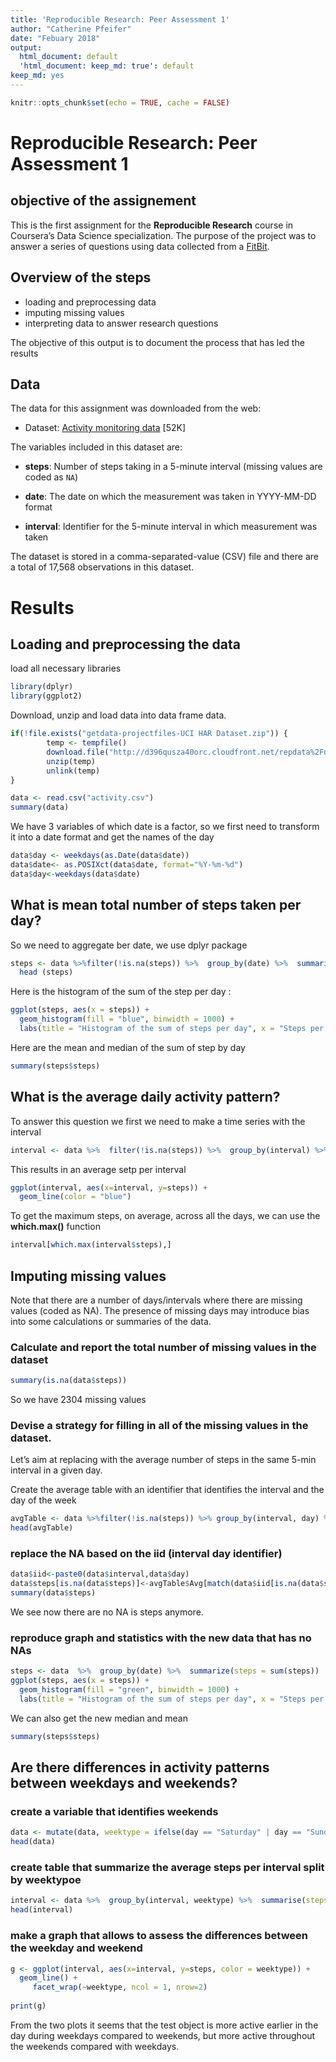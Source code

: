 ---
title: 'Reproducible Research: Peer Assessment 1'
author: "Catherine Pfeifer"
date: "Febuary 2018"
output:
  html_document: default
  'html_document: keep_md: true': default
keep_md: yes
---


```{r setup, include=FALSE}
knitr::opts_chunk$set(echo = TRUE, cache = FALSE)
```

# Reproducible Research: Peer Assessment 1
## objective of the assignement 

This is the first assignment for the **Reproducible Research** course in Coursera's Data Science specialization. The purpose of the project was to answer a series of questions using data collected from a [FitBit](http://en.wikipedia.org/wiki/Fitbit).


## Overview of the steps 

* loading and preprocessing data
* imputing missing values
* interpreting data to answer research questions

The objective of this output is to document the process that has led the results 

## Data
The data for this assignment was downloaded from the web:

* Dataset: [Activity monitoring data](https://d396qusza40orc.cloudfront.net/repdata%2Fdata%2Factivity.zip) [52K]

The variables included in this dataset are:

* **steps**: Number of steps taking in a 5-minute interval (missing
    values are coded as `NA`)

* **date**: The date on which the measurement was taken in YYYY-MM-DD
    format

* **interval**: Identifier for the 5-minute interval in which
    measurement was taken

The dataset is stored in a comma-separated-value (CSV) file and there are a total of 17,568 observations in this dataset.



# Results
## Loading and preprocessing the data

load all necessary libraries 
```{r, prep}
library(dplyr)
library(ggplot2)
```
Download, unzip and load data into data frame data.

```{r loadata, echo=T}
if(!file.exists("getdata-projectfiles-UCI HAR Dataset.zip")) {
        temp <- tempfile()
        download.file("http://d396qusza40orc.cloudfront.net/repdata%2Fdata%2Factivity.zip",temp)
        unzip(temp)
        unlink(temp)
}

data <- read.csv("activity.csv")
summary(data)
```

We have 3 variables of which date is a factor, so we first need to transform it into a date format and get the names of the day

```{r dataTrans}
data$day <- weekdays(as.Date(data$date))
data$date<- as.POSIXct(data$date, format="%Y-%m-%d")
data$day<-weekdays(data$date)

```


## What is mean total number of steps taken per day?
So we need to aggregate ber date, we use dplyr package
```{r  stepPD}
steps <- data %>%filter(!is.na(steps)) %>%  group_by(date) %>%  summarize(steps = sum(steps)) 
  head (steps)

```

Here is the histogram of the sum of the step per day : 
```{r graphStep}
ggplot(steps, aes(x = steps)) +
  geom_histogram(fill = "blue", binwidth = 1000) +
  labs(title = "Histogram of the sum of steps per day", x = "Steps per day", y = "Frequency")


```

Here are the mean and median of the sum of step by day
```{r mean}
summary(steps$steps)
```

## What is the average daily activity pattern?

To answer this question we first we need to make a time series with the interval
```{r, interval}
interval <- data %>%  filter(!is.na(steps)) %>%  group_by(interval) %>%  summarize(steps = mean(steps))

```
This results in an average setp per interval 

```{r, plotINT} 
ggplot(interval, aes(x=interval, y=steps)) +
  geom_line(color = "blue")
```


To get the maximum steps, on average, across all the days, we can use the **which.max()** function 

```{r max }

interval[which.max(interval$steps),]

```
## Imputing missing values
Note that there are a number of days/intervals where there are missing values (coded as NA). The presence of missing days may introduce bias into some calculations or summaries of the data.

### Calculate and report the total number of missing values in the dataset

```{r  missing1}
summary(is.na(data$steps))

```
So we have 2304 missing values 

### Devise a strategy for filling in all of the missing values in the dataset. 

Let's aim at replacing with the average number of steps in the same 5-min interval in a given day.

Create the average table with an identifier that identifies the interval and the day of the week
```{r AVGTABLE}
avgTable <- data %>%filter(!is.na(steps)) %>% group_by(interval, day) %>% summarize( Avg = mean(steps))%>%mutate(iid=paste0(interval,day))
head(avgTable)
```



### replace the NA based on the iid (interval day identifier)
```{r match}

data$iid<-paste0(data$interval,data$day)
data$steps[is.na(data$steps)]<-avgTable$Avg[match(data$iid[is.na(data$steps)],avgTable$iid)]
summary(data$steps)
```
We see now there are no NA is steps anymore. 

### reproduce graph and statistics with the new data that has no NAs
```{r graphStep2}
steps <- data  %>%  group_by(date) %>%  summarize(steps = sum(steps)) 
ggplot(steps, aes(x = steps)) +
  geom_histogram(fill = "green", binwidth = 1000) +
  labs(title = "Histogram of the sum of steps per day", x = "Steps per day", y = "Frequency")


```

We can also get the new median and mean
```{r mean2}
summary(steps$steps)
```


## Are there differences in activity patterns between weekdays and weekends?

### create a variable that identifies weekends
```{r weekend}

data <- mutate(data, weektype = ifelse(day == "Saturday" | day == "Sunday", "weekend", "weekday"))
head(data)
```


### create table that summarize the average steps per interval split by weektypoe

```{r interval2}
interval <- data %>%  group_by(interval, weektype) %>%  summarise(steps = mean(steps))
head(interval)
```

### make a graph that allows to assess the differences between the weekday and weekend 
```{r graph2}
g <- ggplot(interval, aes(x=interval, y=steps, color = weektype)) +
  geom_line() +
     facet_wrap(~weektype, ncol = 1, nrow=2)
 
print(g)
```
From the two plots it seems that the test object is more active earlier in the day during weekdays compared to weekends, but more active throughout the weekends compared with weekdays.
